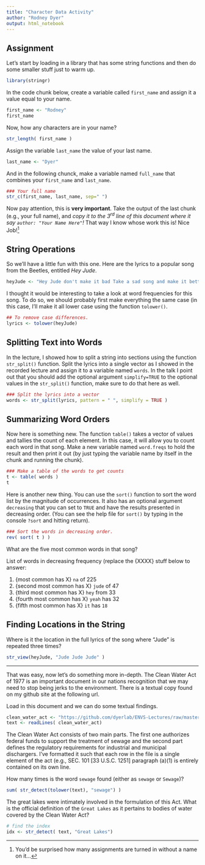 ```yaml
---
title: "Character Data Activity"
author: "Rodney Dyer"
output: html_notebook
---
```


## Assignment


Let's start by loading in a library that has some string functions and then do some smaller stuff just to warm up.

```r
library(stringr)
```

In the code chunk below, create a variable called `first_name` and assign it a value equal to your name.

```r
first_name <- "Rodney"
first_name
```

Now, how any characters are in your name? 

```r
str_length( first_name )
```

Assign the variable `last_name` the value of your last name.

```r
last_name <- "Dyer"
```

And in the following chunck, make a variable named `full_name` that combines your `first_name` and `last_name`.

```r
### Your full name
str_c(first_name, last_name, sep=" ")
```

Now pay attention, this is **very important**.  Take the output of the last chunk (e.g., your full name), and *copy it to the 3$^{rd}$ line of this document where it say `author: "Your Name Here"`!*  That way I know whose work this is!  Nice Job!^[You'd be surprised how many assignments are turned in without a name on it...]

## String Operations

So we'll have a little fun with this one.  Here are the lyrics to a popular song from the Beetles, entitled *Hey Jude*.

```r
heyJude <- "Hey Jude don't make it bad Take a sad song and make it better Remember to let her into your heart Then you can start to make it better Hey Jude don't be afraid You were made to go out and get her The minute you let her under your skin Then you begin to make it better And anytime you feel the pain Hey Jude refrain Don't carry the world upon your shoulders For well you know that it's a fool Who plays it cool By making his world a little colder Na na na na na Na na na na Hey Jude don't let me down You have found her now go and get her let it out and let it in Remember to let her into your heart hey Jude Then you can start to make it better So let it out and let it in Hey Jude begin You're waiting for someone to perform with And don't you know that it's just you Hey Jude you'll do The movement you need is on your shoulder Na na na na na Na na na na yeah Hey Jude don't make it bad Take a sad song and make it better Remember to let her under your skin Then you'll begin to make it better Better better better better better ah Na na na na na na na yeah Yeah yeah yeah yeah yeah yeah Na na na na hey Jude Na na na na na na na Na na na na hey Jude Na na na na na na na Na na na na hey Jude Na na na na na na na Na na na na hey Jude Jude Jude Judy Judy Judy Judy ow wow Na na na na na na na my my my Na na na na hey Jude Jude Jude Jude Jude Jude Na na na na na na na yeah yeah yeah Na na na na hey Jude yeah you know you can make it Jude Jude you're not gonna break it Na na na na na na na don't make it bad Jude take a sad song and make it better Na na na na hey Jude oh Jude Jude hey Jude wa Na na na na na na na oh Jude Na na na na hey Jude hey hey hey hey Na na na na na na na hey hey Na na na na hey Jude now Jude Jude Jude Jude Jude Na na na na na na na Jude yeah yeah yeah yeah Na na na na hey Jude Na na na na na na na Na na na na hey Jude na na na na na na na na na Na na na na na na na Na na na na hey Jude Na na na na na na na Na na na na hey Jude Na na na na na na na yeah make it Jude Na na na na hey Jude yeah yeah yeah yeah yeah Yeah Yeah Yeah Yeah Na na na na na na na yeah yeah yeah yeah Yeah Yeah Na na na na hey Jude Na na na na na na na Na na na na hey Jude Na na na na na na na Na na na na hey Jude Na na na na na na na Na na na na hey Jude"
```

I thought it would be interesting to take a look at word frequencies for this song.  To do so, we should probably first make everything the same case (in this case, I'll make it all lower case using the function `tolower()`.

```r
## To remove case differences.
lyrics <- tolower(heyJude)
```

## Splitting Text into Words

In the lecture, I showed how to split a string into sections using the function `str_split()` function.  Split the lyrics into a single vector as I showed in the recorded lecture and assign it to a variable named `words`.  In the talk I point out that you should add the optional argument `simplify=TRUE` to the optional values in the `str_split()` function, make sure to do that here as well.

```r
### Split the lyrics into a vector
words <- str_split(lyrics, pattern = " ", simplify = TRUE )
```


## Summarizing Word Orders

Now here is something new.  The function `table()` takes a vector of values and tallies the count of each element.  In this case, it will allow you to count each word in that song.  Make a new variable named `word.freqs` to hold the result and then print it out (by just typing the variable name by itself in the chunk and running the chunk).

```r
### Make a table of the words to get counts
t <- table( words )
t
```

Here is another new thing.  You can use the `sort()` function to sort the word list by the magnitude of occurrences. It also has an optional argument `decreasing` that you can set to `TRUE` and have the results presented in decreasing order.  (You can see the help file for `sort()` by typing in the console `?sort` and hitting return).

```r
### Sort the words in decreasing order.
rev( sort( t ) )
```

What are the five most common words in that song?

List of words in decreasing frequency (replace the {XXXX} stuff below to answer:  

1. {most common has X}  `na` of 225
2. {second most common has X} `jude` of 47
3. {third most common has X} `hey` from 33
4. {fourth most common has X} `yeah` has 32
5. {fifth most common has X} `it` has `18`


## Finding Locations in the String

Where is it the location in the full lyrics of the song where "Jude" is repeated three times?

```r
str_view(heyJude, "Jude Jude Jude" )
```


---

That was easy, now let's do something more in-depth.  The Clean Water Act of 1977 is an important document in our nations recognition that we may need to stop being jerks to the environment.  There is a textual copy found on my github site at the following url.

Load in this document and we can do some textual findings.

```r
clean_water_act <- "https://github.com/dyerlab/ENVS-Lectures/raw/master/data/clean_water_act.txt"
text <- readLines( clean_water_act)
```



The Clean Water Act consists of two main parts.  The first one authorizes federal funds to support the treatment of sewage and the second part defines the regulatory requirements for industrial and municipal dischargers.  I've formatted it such that each row in the file is a single element of the act (e.g., SEC. 101 [33 U.S.C. 1251] paragraph (a)(1) is entirely contained on its own line.

How many times is the word `sewage` found (either as `sewage` or `Sewage`)?

```r
sum( str_detect(tolower(text), "sewage") )
```

The great lakes were intimately involved in the formulation of this Act.  What is the official definition of the `Great Lakes` as it pertains to bodies of water covered by the Clean Water Act?

```r
# find the index 
idx <- str_detect( text, "Great Lakes") 

```




